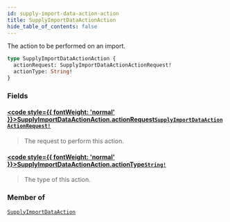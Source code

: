 ```yaml
---
id: supply-import-data-action-action
title: SupplyImportDataActionAction
hide_table_of_contents: false
---
```








The action to be performed on an import.

```graphql
type SupplyImportDataActionAction {
  actionRequest: SupplyImportDataActionActionRequest!
  actionType: String!
}
```


### Fields

#### [<code style={{ fontWeight: 'normal' }}>SupplyImportDataActionAction.<b>actionRequest</b></code>](#)<Bullet />[`SupplyImportDataActionActionRequest!`](/supply/api/graphql-admin/reference/objects/supply-import-data-action-action-request) <Badge class="secondary" text="non-null"/> <Badge class="secondary" text="object"/>
> The request to perform this action.
> 

#### [<code style={{ fontWeight: 'normal' }}>SupplyImportDataActionAction.<b>actionType</b></code>](#)<Bullet />[`String!`](/supply/api/graphql-admin/reference/scalars/string) <Badge class="secondary" text="non-null"/> <Badge class="secondary" text="scalar"/>
> The type of this action.
> 



### Member of

[`SupplyImportDataAction`](/supply/api/graphql-admin/reference/objects/supply-import-data-action)  <Badge class="secondary" text="object"/>



